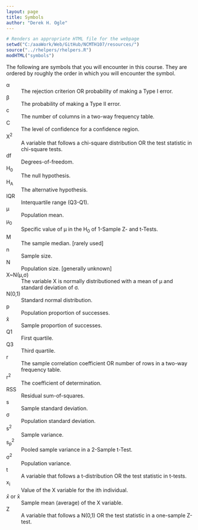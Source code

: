 ```yaml
---
layout: page
title: Symbols
author: "Derek H. Ogle"
---
```


```r
# Renders an appropriate HTML file for the webpage
setwd("C:/aaaWork/Web/GitHub/NCMTH107/resources/")
source("../rhelpers/rhelpers.R")
modHTML("symbols")
```

The following are symbols that you will encounter in this course.  They are ordered by roughly the order in which you will encounter the symbol.

<div class="container">
<dl class="dl-horizontal">
<dt>&alpha;</dt><dd>The rejection criterion OR probability of making a Type I error.</dd>
<dt>&beta;</dt><dd>The probability of making a Type II error.</dd>
<dt>c</dt><dd>The number of columns in a two-way frequency table.</dd>
<dt>C</dt><dd>The level of confidence for a confidence region.</dd>
<dt>&Chi;<sup>2</sup></dt><dd>A variable that follows a chi-square distribution OR the test statistic in chi-square tests.</dd>
<dt>df</dt><dd>Degrees-of-freedom.</dd>
<dt>H<sub>0</sub></dt><dd>The null hypothesis.</dd>
<dt>H<sub>A</sub></dt><dd>The alternative hypothesis.</dd>
<dt>IQR</dt><dd>Interquartile range (Q3-Q1).</dd>
<dt>&mu;</dt><dd>Population mean.</dd>
<dt>&mu;<sub>0</sub></dt><dd>Specific value of &mu; in the H<sub>0</sub> of 1-Sample Z- and t-Tests.</dd>
<dt>M</dt><dd>The sample median. [<emph>rarely used</emph>]</dd>
<dt>n</dt><dd>Sample size.</dd>
<dt>N</dt><dd>Population size. [<emph>generally unknown</emph>]</dd>
<dt>X~N(&mu;,&sigma;)</dt><dd>The variable X is normally distributioned with a mean of &mu; and standard deviation of &sigma;.</dd>
<dt>N(0,1)</dt><dd>Standard normal distribution.</dd>
<dt>p</dt><dd>Population proportion of successes.</dd>
<dt>x&#770;</dt><dd>Sample proportion of successes.</dd>
<dt>Q1</dt><dd>First quartile.</dd>
<dt>Q3</dt><dd>Third quartile.</dd>
<dt>r</dt><dd>The sample correlation coefficient OR number of rows in a two-way frequency table.</dd>
<dt>r<sup>2</sup></dt><dd>The coefficient of determination.</dd>
<dt>RSS</dt><dd>Residual sum-of-squares.</dd>
<dt>s</dt><dd>Sample standard deviation.</dd>
<dt>&sigma;</dt><dd>Population standard deviation.</dd>
<dt>s<sup>2</sup></dt><dd>Sample variance.</dd>
<dt>s<sub>p</sub><sup>2</sup></dt><dd>Pooled sample variance in a 2-Sample t-Test.</dd>
<dt>&sigma;<sup>2</sup></dt><dd>Population variance.</dd>
<dt>t</dt><dd>A variable that follows a t-distribution OR the test statistic in t-tests.</dd>
<dt>x<sub>i</sub></dt><dd>Value of the X variable for the ith individual.</dd>
<dt>$\bar{x}$ or x&#772;</dt><dd>Sample mean (average) of the X variable.</dd>
<dt>Z</dt><dd>A variable that follows a N(0,1) OR the test statistic in a one-sample Z-test.</dd>
</dl>
</div>

